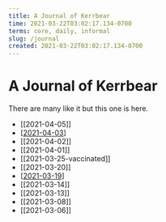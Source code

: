 ```yaml
---
title: A Journal of Kerrbear
time: 2021-03-22T03:02:17.134-0700
terms: core, daily, informal
slug: /journal
created: 2021-03-22T03:02:17.134-0700
---
```


# A Journal of Kerrbear

There are many like it but this one is here.

- [[2021-04-05]]
- [[2021-04-03]]
- [[2021-04-02]]
- [[2021-04-01]]
- [[2021-03-25-vaccinated]]
- [[2021-03-20]]
- [[2021-03-19]]
- [[2021-03-14]]
- [[2021-03-13]]
- [[2021-03-08]]
- [[2021-03-06]]

[//begin]: # 'Autogenerated link references for markdown compatibility'
[2021-04-03]: ../forget/journal/2021-04-03 'Journal of Kerrbear 2021-04-03'
[2021-03-19]: ../forget/journal/2021-03-19 'Kerrbear Journal 2021-03-19'
[//end]: # 'Autogenerated link references'
